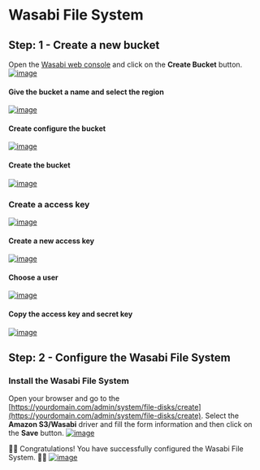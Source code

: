 # Wasabi File System

## Step: 1 - Create a new bucket

Open the [Wasabi web console](https://console.wasabisys.com/) and click on the **Create Bucket** button.
[![image](https://www.linkpicture.com/q/2023-04-06_05-00.png)](https://www.linkpicture.com/view.php?img=LPic642e0129a0923434592636)

#### Give the bucket a name and select the region

[![image](https://www.linkpicture.com/q/2023-04-06_05-00_1.png)](https://www.linkpicture.com/view.php?img=LPic642e0129a0923434592636)

#### Create configure the bucket

[![image](https://www.linkpicture.com/q/2023-04-06_05-00_2.png)](https://www.linkpicture.com/view.php?img=LPic642e0129a0923434592636)

#### Create the bucket

[![image](https://www.linkpicture.com/q/2023-04-06_05-01.png)](https://www.linkpicture.com/view.php?img=LPic642e0129a0923434592636)


### Create a access key

[![image](https://www.linkpicture.com/q/2023-04-06_05-04.png)](https://www.linkpicture.com/view.php?img=LPic642e0129a0923434592636)

#### Create a new access key

[![image](https://www.linkpicture.com/q/2023-04-06_05-04_1.png)](https://www.linkpicture.com/view.php?img=LPic642e0129a0923434592636)

#### Choose a user

[![image](https://www.linkpicture.com/q/2023-04-06_05-05.png)](https://www.linkpicture.com/view.php?img=LPic642e0129a0923434592636)

#### Copy the access key and secret key

[![image](https://www.linkpicture.com/q/2023-04-06_05-05_1.png)](https://www.linkpicture.com/view.php?img=LPic642e0129a0923434592636)


## Step: 2 - Configure the Wasabi File System

### Install the Wasabi File System
Open your browser and go to the [https://yourdomain.com/admin/system/file-disks/create](https://yourdomain.com/admin/system/file-disks/create). Select the **Amazon S3/Wasabi** driver and fill the form information and then click on the **Save** button.
[![image](https://www.linkpicture.com/q/2023-04-06_05-25_1.png)](https://www.linkpicture.com/view.php?img=LPic642e0374bb0db1082024168)

🥳🎉 Congratulations! You have successfully configured the Wasabi File System. 🥳🎉
[![image](https://www.linkpicture.com/q/2023-04-06_05-28.png)](https://www.linkpicture.com/view.php?img=LPic642e041bce58d55416381)